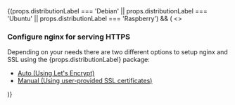 
<div>
  {(props.distributionLabel === 'Debian' ||
    props.distributionLabel === 'Ubuntu' ||
    props.distributionLabel === 'Raspberry') && (
    <>
      <ConfigureDebianPackage
        distributionLabel={'Debian'}
        databaseEngine={'mariadb'}
      />
      <h3>Configure nginx for serving HTTPS</h3>
      Depending on your needs there are two different options to setup nginx and
      SSL using the {props.distributionLabel} package:
      <ul>
        <li>
          <a href={`https://help.passbolt.com/configure/https/${props.productName.toLowerCase()}/debian/auto.html`}> Auto (Using Let's Encrypt)</a>
        </li>
        <li>
          <a href={`https://help.passbolt.com/configure/https/${props.productName.toLowerCase()}/debian/manual.html`}> Manual (Using user-provided SSL certificates)</a>
        </li>
      </ul>
    </>
  )}
</div>
